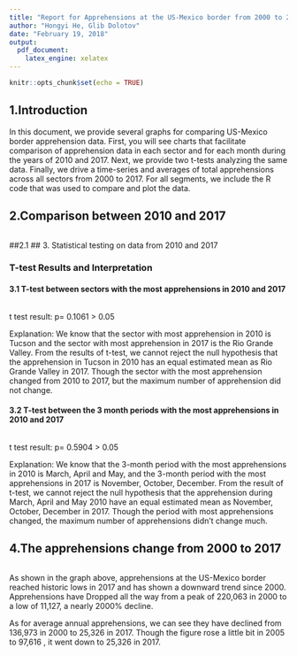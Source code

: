 ```yaml
---
title: "Report for Apprehensions at the US-Mexico border from 2000 to 2017"
author: "Hongyi He, Glib Dolotov"
date: "February 19, 2018"
output:
  pdf_document:
    latex_engine: xelatex
---
```


```r
knitr::opts_chunk$set(echo = TRUE)
```
## 1.Introduction

In this document, we provide several graphs for comparing US-Mexico border apprehension data. First, you will see charts that facilitate comparison of apprehension data in each sector and for each month during the years of 2010 and 2017. Next, we provide two t-tests analyzing the same data. Finally, we drive a time-series and averages of total apprehensions across all sectors from 2000 to 2017. For all segments, we include the R code that was used to compare and plot the data.

## 2.Comparison between 2010 and 2017

```r
```

##2.1
## 3. Statistical testing on data from 2010 and 2017

### T-test Results and Interpretation

#### 3.1 T-test between sectors with the most apprehensions in 2010 and 2017
```r
```
t test result: p= 0.1061 > 0.05  

Explanation: We know that the sector with most apprehension in 2010 is Tucson and the sector with most apprehension in 2017 is the Rio Grande Valley. From the results of t-test, we cannot reject the null hypothesis that the apprehension in Tucson in 2010 has an equal estimated mean as Rio Grande Valley in 2017. Though the sector with the most apprehension changed from 2010 to 2017, but the maximum number of apprehension did not change.

#### 3.2 T-test between the 3 month periods with the most apprehensions in 2010 and 2017
```r
```
t test result: p= 0.5904 > 0.05  

Explanation: We know that the 3-month period with the most apprehensions in 2010 is March, April and May, and the 3-month period with the most apprehensions in 2017 is November, October, December. From the result of t-test, we cannot reject the null hypothesis that the apprehension during March, April and May 2010 have an equal estimated mean as November, October, December in 2017. Though the period with most apprehensions changed, the maximum number of apprehensions didn't change much.

## 4.The apprehensions change from 2000 to 2017
```r
```
  As shown in the graph above, apprehensions at the US-Mexico border reached historic lows in 2017 and has shown a downward trend since 2000. Apprehensions have Dropped all the way from a peak of 220,063 in 2000 to a low of 11,127, a nearly 2000% decline. 
  
  As for average annual apprehensions, we can see they have declined from 136,973 in 2000 to 25,326 in 2017. Though the figure rose a little bit in 2005 to 97,616 , it went down to 25,326 in 2017.
  
  



